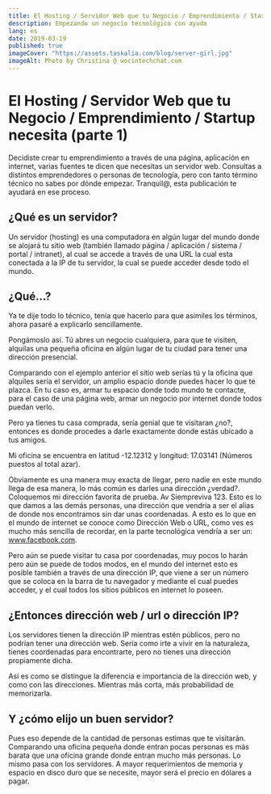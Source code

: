 ---
title: El Hosting / Servidor Web que tu Negocio / Emprendimiento / Startup necesita (parte 1)
description: Empezando un negocio tecnológico con ayuda
lang: es
date: 2019-03-19
published: true
imageCover: "https://assets.taskalia.com/blog/server-girl.jpg"
imageAlt: Photo by Christina @ wocintechchat.com
---

# El Hosting / Servidor Web que tu Negocio / Emprendimiento / Startup necesita (parte 1)

Decidiste crear tu emprendimiento a través de una página, aplicación en internet, varias fuentes te dicen que necesitas un servidor web. Consultas a distintos emprendedores o personas de tecnología, pero con tanto término técnico no sabes por dónde empezar. Tranquil@, esta publicación te ayudará en ese proceso.

## ¿Qué es un servidor?

Un servidor (hosting) es una computadora en algún lugar del mundo donde se alojará tu sitio web (también llamado página / aplicación / sistema / portal / intranet), al cual se accede a través de una URL la cual esta conectada a la IP de tu servidor, la cual se puede acceder desde todo el mundo.

## ¿Qué…?

Ya te dije todo lo técnico, tenía que hacerlo para que asimiles los términos, ahora pasaré a explicarlo sencillamente.

Pongámoslo así. Tú abres un negocio cualquiera, para que te visiten, alquilas una pequeña oficina en algún lugar de tu ciudad para tener una dirección presencial.

Comparando con el ejemplo anterior el sitio web serías tú y la oficina que alquiles sería el servidor, un amplio espacio donde puedes hacer lo que te plazca. En tu caso es, armar tu espacio donde todo mundo te contacte, para el caso de una página web, armar un negocio por internet donde todos puedan verlo.

Pero ya tienes tu casa comprada, sería genial que te visitaran ¿no?, entonces es donde procedes a darle exactamente donde estás ubicado a tus amigos.

Mi oficina se encuentra en latitud -12.12312 y longitud: 17.03141 (Números puestos al total azar).

Obviamente es una manera muy exacta de llegar, pero nadie en este mundo llega de esa manera, lo más común es darles una dirección ¿verdad?. Coloquemos mi dirección favorita de prueba. Av Siempreviva 123. Esto es lo que damos a las demás personas, una dirección que vendría a ser el alias de donde nos encontramos sin dar unas coordenadas. A esto es lo que en el mundo de internet se conoce como Dirección Web o URL, como ves es mucho más sencilla de recordar, en la parte tecnológica vendría a ser un: www.facebook.com.

Pero aún se puede visitar tu casa por coordenadas, muy pocos lo harán pero aún se puede de todos modos, en el mundo del internet esto es posible también a través de una dirección IP, que viene a ser un número que se coloca en la barra de tu navegador y mediante el cual puedes acceder, y el cual todos los sitios públicos en internet lo poseen.

## ¿Entonces dirección web / url o dirección IP?

Los servidores tienen la dirección IP mientras estén públicos, pero no podrían tener una dirección web. Sería como irte a vivir en la naturaleza, tienes coordenadas para encontrarte, pero no tienes una dirección propiamente dicha.

Así es como se distingue la diferencia e importancia de la dirección web, y como con las direcciones. Mientras más corta, más probabilidad de memorizarla.

## Y ¿cómo elijo un buen servidor?

Pues eso depende de la cantidad de personas estimas que te visitarán. Comparando una oficina pequeña donde entran pocas personas es más barata que una oficina grande donde entran mucho más personas. Lo mismo pasa con los servidores. A mayor requerimientos de memoria y espacio en disco duro que se necesite, mayor será el precio en dólares a pagar.
